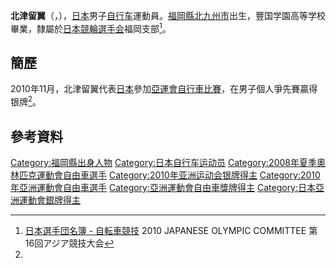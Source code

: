 {{Infobox 單車選手
| ridername     = {{lang|ja|北津留 翼}}<br/>{{lang|ja|きたつる つばさ}}
| image          = 
| image_size     = 
| caption        = 
| fullname       = 
| nickname       = 
| date_of_birth  = {{birth_date_and_age|1985|4|26}}<ref name="廣州亞運">{{cite web|title=场地自行车 - 北津留翼 - 简历|url=http://www.gz2010.cn/info/CHN_CHN/ZB/ZBB101A_CT@@@@@@@@@@@@@@@CHN_number=231244.html|publisher=2010年广州亚运会官方网站|accessdate=2012-02-14|archive-date=2018-09-29|archive-url=https://web.archive.org/web/20180929053410/http://www.gz2010.cn/info/CHN_CHN/ZB/ZBB101A_CT@@@@@@@@@@@@@@@CHN_number=231244.html|dead-url=no}}{{zh-cn}}</ref>
| place_of_birth = {{JPN}}[[福岡縣|福岡縣]][[北九州市|北九州市]]
| height         = {{height|m=1.77}}<ref name="廣州亞運"/>
| weight         = {{weight|kg=85}}<ref name="廣州亞運"/>
| country        = {{JPN}}
| currentteam    = 
| discipline     = 
| role           = 車手
| ridertype      = 场地自行车 
| amateuryears   = 
| amateurteams   = 
| proyears       = 
| proteams       = 
| majorwins      = 
| medaltemplates = 
{{MedalCountry|{{JPN}}}}
{{MedalSport | 男子[[單車|單車]]}}
{{MedalCompetition | [[亞洲運動會|亞洲運動會]]}}
{{MedalSilver | [[2010年亞洲運動會|2010年 廣州]] | [[2010年亞洲運動會自行車比賽|個人爭先賽]]}}
{{MedalCompetition | [[亞洲單車錦標賽|亞洲單車錦標賽]]}}
{{MedalGold   | [[2011年亞洲單車錦標賽|2011年 呵叻]] | 個人爭先賽}}
{{MedalSilver | [[2011年亞洲單車錦標賽|2011年 呵叻]] | 團體爭先賽}}
| updated        = 
}}
'''北津留翼'''（{{lang|en|'''KITATSURU Tsubasa'''}}，{{bd|1985年|4月26日}}），[[日本|日本]]男子[[自行车|自行车]]運動員。[[福岡縣|福岡縣]][[北九州市|北九州市]]出生，豐国学園高等学校畢業，隸屬於[[日本競輪選手会|日本競輪選手会]]福岡支部<ref>[http://www.joc.or.jp/int_games/asia/2010/pdf/member/15_cycling.pdf 日本選手団名簿 - 自転車競技] {{Wayback|url=http://www.joc.or.jp/int_games/asia/2010/pdf/member/15_cycling.pdf |date=20120424231126 }}2010 JAPANESE OLYMPIC COMMITTEE  第16回アジア競技大会{{ja}}</ref>。

==簡歷==
2010年11月，北津留翼代表[[2010年亞洲運動會日本代表團|日本]]參加[[2010年亞洲運動會自行車比賽|亞運會自行車比賽]]，在男子個人爭先賽贏得银牌<ref name="廣州亞運"/>。

==參考資料==
{{reflist}}

{{DEFAULTSORT:KITATSURU Tsubasa}}
[[Category:福岡縣出身人物|Category:福岡縣出身人物]]
[[Category:日本自行车运动员|Category:日本自行车运动员]]
[[Category:2008年夏季奧林匹克運動會自由車選手|Category:2008年夏季奧林匹克運動會自由車選手]]
[[Category:2010年亚洲运动会银牌得主|Category:2010年亚洲运动会银牌得主]]
[[Category:2010年亞洲運動會自由車選手|Category:2010年亞洲運動會自由車選手]]
[[Category:亞洲運動會自由車獎牌得主|Category:亞洲運動會自由車獎牌得主]]
[[Category:日本亞洲運動會銀牌得主|Category:日本亞洲運動會銀牌得主]]